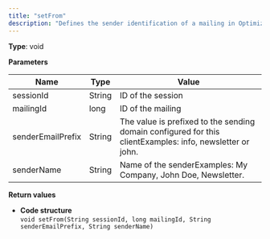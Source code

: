 ```yaml
---
title: "setFrom"
description: "Defines the sender identification of a mailing in Optimizely Campaign."
---
```


**Type**: void

**Parameters**

| Name              | Type   | Value                                                                                                     |
| ----------------- | ------ | --------------------------------------------------------------------------------------------------------- |
| sessionId         | String | ID of the session                                                                                         |
| mailingId         | long   | ID of the mailing                                                                                         |
| senderEmailPrefix | String | The value is prefixed to the sending domain configured for this clientExamples: info, newsletter or john. |
| senderName        | String | Name of the senderExamples: My Company, John Doe, Newsletter.                                             |

**Return values**

* **Code structure**  
`void setFrom(String sessionId, long mailingId, String senderEmailPrefix, String senderName)  
`